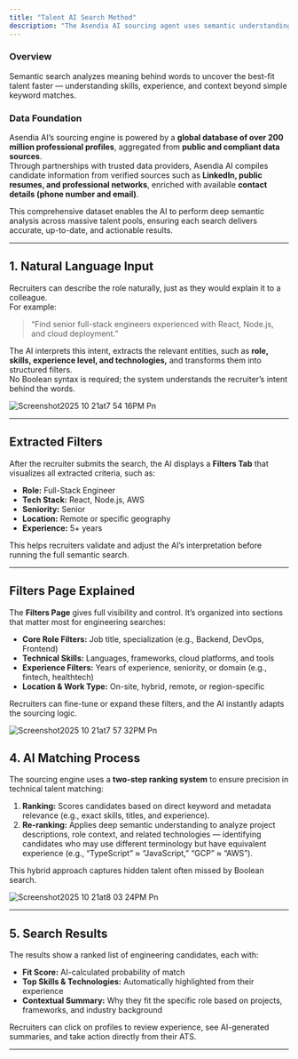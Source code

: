 ```yaml
---
title: "Talent AI Search Method"
description: "The Asendia AI sourcing agent uses semantic understanding to match candidates by meaning, not just keywords."
---
```


### **Overview**

Semantic search analyzes meaning behind words to uncover the best-fit talent faster — understanding skills, experience, and context beyond simple keyword matches.

### **Data Foundation**

Asendia AI’s sourcing engine is powered by a **global database of over 200 million professional profiles**, aggregated from **public and compliant data sources**.\
Through partnerships with trusted data providers, Asendia AI compiles candidate information from verified sources such as **LinkedIn, public resumes, and professional networks**, enriched with available **contact details (phone number and email)**.

This comprehensive dataset enables the AI to perform deep semantic analysis across massive talent pools, ensuring each search delivers accurate, up-to-date, and actionable results.

---

## **1. Natural Language Input**

Recruiters can describe the role naturally, just as they would explain it to a colleague.\
For example:

> “Find senior full-stack engineers experienced with React, Node.js, and cloud deployment.”

The AI interprets this intent, extracts the relevant entities, such as **role, skills, experience level, and technologies,** and transforms them into structured filters.\
No Boolean syntax is required; the system understands the recruiter’s intent behind the words.

![Screenshot2025 10 21at7 54 16PM Pn](/images/Screenshot2025-10-21at7.54.16PM.png)

---

## **Extracted Filters**

After the recruiter submits the search, the AI displays a **Filters Tab** that visualizes all extracted criteria, such as:

- **Role:** Full-Stack Engineer
- **Tech Stack:** React, Node.js, AWS
- **Seniority:** Senior
- **Location:** Remote or specific geography
- **Experience:** 5+ years

This helps recruiters validate and adjust the AI’s interpretation before running the full semantic search.

---

## **Filters Page Explained**

The **Filters Page** gives full visibility and control. It’s organized into sections that matter most for engineering searches:

- **Core Role Filters:** Job title, specialization (e.g., Backend, DevOps, Frontend)
- **Technical Skills:** Languages, frameworks, cloud platforms, and tools
- **Experience Filters:** Years of experience, seniority, or domain (e.g., fintech, healthtech)
- **Location & Work Type:** On-site, hybrid, remote, or region-specific

Recruiters can fine-tune or expand these filters, and the AI instantly adapts the sourcing logic.

![Screenshot2025 10 21at7 57 32PM Pn](/images/Screenshot2025-10-21at7.57.32PM.png)

## **4. AI Matching Process**

The sourcing engine uses a **two-step ranking system** to ensure precision in technical talent matching:

1. **Ranking:** Scores candidates based on direct keyword and metadata relevance (e.g., exact skills, titles, and experience).
2. **Re-ranking:** Applies deep semantic understanding to analyze project descriptions, role context, and related technologies — identifying candidates who may use different terminology but have equivalent experience (e.g., “TypeScript” ≈ “JavaScript,” “GCP” ≈ “AWS”).

This hybrid approach captures hidden talent often missed by Boolean search.

![Screenshot2025 10 21at8 03 24PM Pn](/images/Screenshot2025-10-21at8.03.24PM.png)

---

## **5. Search Results**

The results show a ranked list of engineering candidates, each with:

- **Fit Score:** AI-calculated probability of match
- **Top Skills & Technologies:** Automatically highlighted from their experience
- **Contextual Summary:** Why they fit the specific role based on projects, frameworks, and industry background

Recruiters can click on profiles to review experience, see AI-generated summaries, and take action directly from their ATS.

---